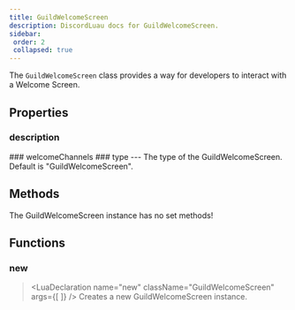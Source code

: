 ```yaml
---
title: GuildWelcomeScreen
description: DiscordLuau docs for GuildWelcomeScreen.
sidebar:
 order: 2
 collapsed: true
---
```

[//]: # (This file was automatically @generated from moonwave comments using a script. Please do not exit by hand.)
[//]: # (To actually edit documentation, make changes to the main DiscordLuau repo.)

[//]: # (----- DOCUMENT IMPORTS ----- )


[//]: # (----- DOCUMENT DESCRIPTION ----- )

The `GuildWelcomeScreen` class provides a way for developers to interact with a Welcome Screen.

[//]: # (----- DOCUMENT PROPERTIES ----- )

## Properties

### description

<LuaProperty name="GuildWelcomeScreen.description" type="string?" />
### welcomeChannels

<LuaProperty name="GuildWelcomeScreen.welcomeChannels" type="{ Objects.DiscordChannel }" />
### type

<LuaProperty name="GuildWelcomeScreen.type" type="string" />
---
The type of the GuildWelcomeScreen. Default is "GuildWelcomeScreen".

[//]: # (----- DOCUMENT METHODS ----- )

## Methods

The GuildWelcomeScreen instance has no set methods!

[//]: # (----- DOCUMENT FUNCTIONS ----- )

## Functions

### new

> <LuaDeclaration name="new" className="GuildWelcomeScreen" args={[  ]} />
Creates a new GuildWelcomeScreen instance.

